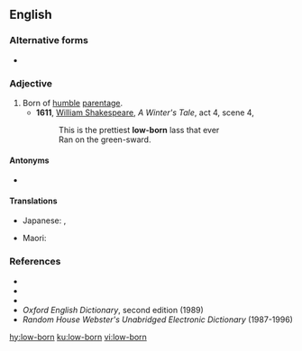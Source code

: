 ==English==

===Alternative forms===
* {{l|en|lowborn}}

===Adjective===
{{en-adj|head=[[low]]-[[born]]}}

# Born of [[humble]] [[parentage]].
#* '''1611''', [[w:William_Shakespeare|William Shakespeare]], ''A Winter's Tale'', act 4, scene 4,
#*: This is the prettiest '''low-born''' lass that ever
#*: Ran on the green-sward.

====Antonyms====
* {{l|en|high-born}}

====Translations====
{{trans-top|born of humble parentage}}
* Japanese: {{t|ja|賎しい|tr=iyashii}}, {{t+|ja|下賎|alt=下賎な|tr=gesen na}}
{{trans-mid}}
* Maori: {{t|mi|tautauhea}}
{{trans-bottom}}

===References===
* {{R:Webster 1828}}
* {{R:Webster 1913|lowborn}}
* {{R:Dictionary.com|lowborn}}
* ''Oxford English Dictionary'', second edition (1989)
* ''Random House Webster's Unabridged Electronic Dictionary'' (1987-1996)

[[hy:low-born]]
[[ku:low-born]]
[[vi:low-born]]